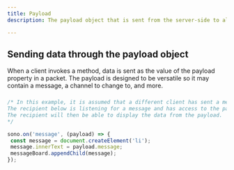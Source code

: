 ```yaml
---
title: Payload
description: The payload object that is sent from the server-side to all the applicable clients holds all the important data users need so they can know which custom events they will use for whatever custom events they may receive. 

---
```


## Sending data through the payload object

When a client invokes a method, data is sent as the value of the payload property in a packet.
The payload is designed to be versatile so it may contain a message, a channel to change to, and more.

### 
```ts lineNumbers=true
/* In this example, it is assumed that a different client has sent a message.
The recipient below is listening for a message and has access to the payload of a packet.
The recipient will then be able to display the data from the payload.
*/

sono.on('message', (payload) => {
 const message = document.createElement('li');
 message.innerText = payload.message;
 messageBoard.appendChild(message);
});

```
